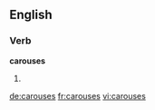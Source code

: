 
==English==

===Verb===
'''carouses'''

# {{third-person singular of|[[carouse]]}}

[[de:carouses]]
[[fr:carouses]]
[[vi:carouses]]